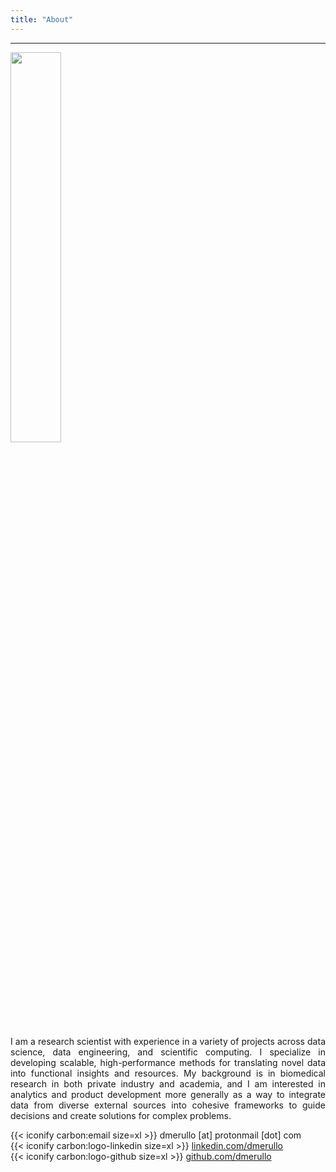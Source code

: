 ```yaml
---
title: "About"
---
```


<style>
body {
text-align: justify}
</style>

***

![](files/picture.png){fig-align="center" width="40%"}

I am a research scientist with experience in a variety of projects across data science, data engineering, and scientific computing. I specialize in developing scalable, high-performance methods for translating novel data into functional insights and resources. My background is in biomedical research in both private industry and academia, and I am interested in analytics and product development more generally as a way to integrate data from diverse external sources into cohesive frameworks to guide decisions and create solutions for complex problems. 

{{< iconify carbon:email size=xl >}} dmerullo [at] protonmail [dot] com\
{{< iconify carbon:logo-linkedin size=xl >}} [linkedin.com/dmerullo](https://www.linkedin.com/in/dmerullo){target="_blank"} \
{{< iconify carbon:logo-github size=xl >}} [github.com/dmerullo](https://github.com/dmerullo){target="_blank"}